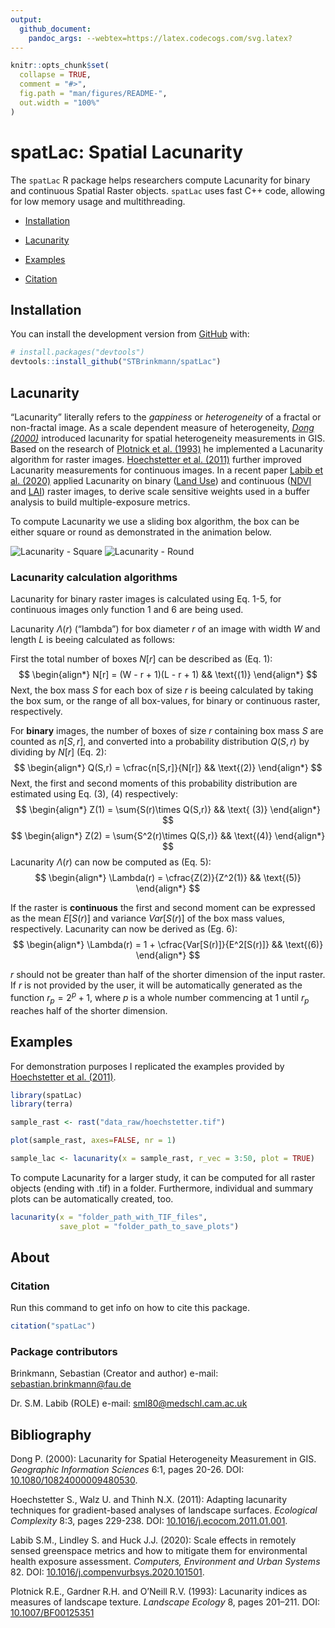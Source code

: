 ```yaml
---
output:
  github_document:
    pandoc_args: --webtex=https://latex.codecogs.com/svg.latex?
---
```


<!-- README.md is generated from README.Rmd. Please edit that file -->

```r
knitr::opts_chunk$set(
  collapse = TRUE,
  comment = "#>",
  fig.path = "man/figures/README-",
  out.width = "100%"
)
```

# spatLac: Spatial Lacunarity

<!-- badges: start -->

<!-- badges: end -->

The `spatLac` R package helps researchers compute Lacunarity for binary and continuous Spatial Raster objects. `spatLac` uses fast C++ code, allowing for low memory usage and multithreading.

-   [Installation](#installation)

-   [Lacunarity](#lacunarity)

-   [Examples](#examples)

-   [Citation](#citation)

## Installation

You can install the development version from [GitHub](https://github.com/) with:

``` r
# install.packages("devtools")
devtools::install_github("STBrinkmann/spatLac")
```

## Lacunarity

"Lacunarity" literally refers to the *gappiness* or *heterogeneity* of a fractal or non-fractal image. As a scale dependent measure of heterogeneity, [*Dong (2000)*](https://doi.org/10.1080/10824000009480530) introduced lacunarity for spatial heterogeneity measurements in GIS. Based on the research of [Plotnick et al. (1993)](https://doi.org/10.1007/BF00125351) he implemented a Lacunarity algorithm for raster images. [Hoechstetter et al. (2011)](https://doi.org/10.1016/j.ecocom.2011.01.001) further improved Lacunarity measurements for continuous images. In a recent paper [Labib et al. (2020)](https://doi.org/10.1016/j.compenvurbsys.2020.101501) applied Lacunarity on binary ([Land Use](https://www.nrcan.gc.ca/maps-tools-and-publications/satellite-imagery-and-air-photos/tutorial-fundamentals-remote-sensing/educational-resources-applications/land-cover-biomass-mapping/land-cover-land-use/9373)) and continuous ([NDVI](https://eos.com/make-an-analysis/ndvi/) and [LAI](https://land.copernicus.eu/global/products/lai)) raster images, to derive scale sensitive weights used in a buffer analysis to build multiple-exposure metrics.

To compute Lacunarity we use a sliding box algorithm, the box can be either square or round as demonstrated in the animation below.

![Lacunarity - Square](docs/lacunarity_box.gif) ![Lacunarity - Round](docs/lacunarity_disk.gif)

### Lacunarity calculation algorithms

Lacunarity for binary raster images is calculated using Eq. 1-5, for continuous images only function 1 and 6 are being used.

Lacunarity $\Lambda(r)$ ("lambda") for box diameter $r$ of an image with width $W$ and length $L$ is beeing calculated as follows:

First the total number of boxes $N[r]$ can be described as (Eq. 1):
$$
\begin{align*}
  N[r] = (W - r + 1)(L - r + 1) && \text{(1)} 
\end{align*}
$$
Next, the box mass $S$ for each box of size $r$ is beeing calculated by taking the box sum, or the range of all box-values, for binary or continuous raster, respectively.

For **binary** images, the number of boxes of size $r$ containing box mass $S$ are counted as $n[S,r]$, and converted into a probability distribution $Q(S,r)$ by dividing by $N[r]$ (Eq. 2):
$$
\begin{align*}
  Q(S,r) = \cfrac{n[S,r]}{N[r]} && \text{(2)}
\end{align*}
$$
Next, the first and second moments of this probability distribution are estimated using Eq. (3), (4) respectively:
$$
\begin{align*}
  Z(1) = \sum{S(r)\times Q(S,r)} && \text{ (3)}
\end{align*}
$$
$$
\begin{align*}
  Z(2) = \sum{S^2(r)\times Q(S,r)} && \text{(4)}
\end{align*}
$$
Lacunarity $\Lambda(r)$ can now be computed as (Eq. 5):
$$
\begin{align*}
  \Lambda(r) = \cfrac{Z(2)}{Z^2(1)} && \text{(5)}
\end{align*}
$$


If the raster is **continuous** the first and second moment can be expressed as the mean $E[S(r)]$ and variance $Var[S(r)]$ of the box mass values, respectively. Lacunarity can now be derived as (Eg. 6):
$$
\begin{align*}
  \Lambda(r) = 1 + \cfrac{Var[S(r)]}{E^2[S(r)]} && \text{(6)}
\end{align*}
$$


$r$ should not be greater than half of the shorter dimension of the input raster. If $r$ is not provided by the user, it will be automatically generated as the function $r_p = 2^p + 1$, where $p$ is a whole number commencing at 1 until $r_p$ reaches half of the shorter dimension. 

## Examples

For demonstration purposes I replicated the examples provided by [Hoechstetter et al. (2011)](https://doi.org/10.1016/j.ecocom.2011.01.001).

```r
library(spatLac)
library(terra)

sample_rast <- rast("data_raw/hoechstetter.tif")
```
```r
plot(sample_rast, axes=FALSE, nr = 1)
```

```r
sample_lac <- lacunarity(x = sample_rast, r_vec = 3:50, plot = TRUE)
```


To compute Lacunarity for a larger study, it can be computed for all raster objects (ending with .tif) in a folder. Furthermore, individual and summary plots can be automatically created, too.
```r
lacunarity(x = "folder_path_with_TIF_files",
           save_plot = "folder_path_to_save_plots")
```

## About

### Citation

Run this command to get info on how to cite this package.
```r
citation("spatLac")
```

### Package contributors
Brinkmann, Sebastian (Creator and author) e-mail: [sebastian.brinkmann\@fau.de](mailto:sebastian.brinkmann@fau.de)

Dr. S.M. Labib (ROLE) e-mail: [sml80\@medschl.cam.ac.uk](mailto:sml80@medschl.cam.ac.uk)

## Bibliography
Dong P. (2000): Lacunarity for Spatial Heterogeneity Measurement in GIS. *Geographic Information Sciences* 6:1, pages 20-26. DOI: [10.1080/10824000009480530](https://doi.org/10.1080/10824000009480530).

Hoechstetter S., Walz U. and Thinh N.X. (2011): Adapting lacunarity techniques for gradient-based analyses of landscape surfaces. *Ecological Complexity* 8:3, pages 229-238. DOI: [10.1016/j.ecocom.2011.01.001](https://doi.org/10.1016/j.ecocom.2011.01.001).

Labib S.M., Lindley S. and Huck J.J. (2020): Scale effects in remotely sensed greenspace metrics and how to mitigate them for environmental health exposure assessment. *Computers, Environment and Urban Systems* 82. DOI: [10.1016/j.compenvurbsys.2020.101501](https://doi.org/10.1016/j.compenvurbsys.2020.101501).

Plotnick R.E., Gardner R.H. and O'Neill R.V. (1993): Lacunarity indices as measures of landscape texture. *Landscape Ecology* 8, pages 201–211. DOI: [10.1007/BF00125351](https://doi.org/10.1007/BF00125351)